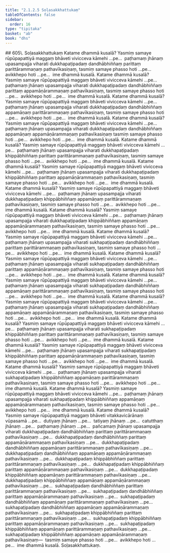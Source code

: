 ```yaml
---
title: "2.1.2.5 Soḷasakkhattukaṃ"
tableOfContents: false
sidebar:
  order: 16
type: "tipitaka"
basket: "ab"
book: "dhs"
---
```



<DynamicBreadcrumb />

<Paragraph type="center" book="dhs">
## 605\. Soḷasakkhattukaṃ
</Paragraph>

<Division number="186" book="dhs" bookNo="29" page="52">

<Paragraph number="606" book="dhs">
Katame dhammā kusalā? Yasmiṃ samaye rūpūpapattiyā maggaṃ bhāveti vivicceva kāmehi …pe…  paṭhamaṃ jhānaṃ upasampajja viharati dukkhapaṭipadaṃ dandhābhiññaṃ parittaṃ parittārammaṇaṃ pathavīkasiṇaṃ, tasmiṃ samaye phasso hoti …pe…  avikkhepo hoti …pe…  ime dhammā kusalā.
</Paragraph>

</Division>
<Division number="187" book="dhs" bookNo="29" page="52">

<Paragraph number="607" book="dhs">
Katame dhammā kusalā? Yasmiṃ samaye rūpūpapattiyā maggaṃ bhāveti vivicceva kāmehi …pe…  paṭhamaṃ jhānaṃ upasampajja viharati dukkhapaṭipadaṃ dandhābhiññaṃ parittaṃ appamāṇārammaṇaṃ pathavīkasiṇaṃ, tasmiṃ samaye phasso hoti …pe…  avikkhepo hoti …pe…  ime dhammā kusalā.
</Paragraph>

</Division>
<Division number="188" book="dhs" bookNo="29" page="52">

<Paragraph number="608" book="dhs">
Katame dhammā kusalā? Yasmiṃ samaye rūpūpapattiyā maggaṃ bhāveti vivicceva kāmehi …pe…  paṭhamaṃ jhānaṃ upasampajja viharati dukkhapaṭipadaṃ dandhābhiññaṃ appamāṇaṃ parittārammaṇaṃ pathavīkasiṇaṃ, tasmiṃ samaye phasso hoti …pe…  avikkhepo hoti …pe…  ime dhammā kusalā.
</Paragraph>

</Division>
<Division number="189" book="dhs" bookNo="29" page="52">

<Paragraph number="609" book="dhs">
Katame dhammā kusalā? Yasmiṃ samaye rūpūpapattiyā maggaṃ bhāveti vivicceva kāmehi …pe…  paṭhamaṃ jhānaṃ upasampajja viharati dukkhapaṭipadaṃ dandhābhiññaṃ appamāṇaṃ appamāṇārammaṇaṃ pathavīkasiṇaṃ tasmiṃ samaye phasso hoti …pe…  avikkhepo hoti …pe…  ime dhammā kusalā.
</Paragraph>

</Division>
<Division number="190" book="dhs" bookNo="29" page="52">

<Paragraph number="610" book="dhs">
Katame dhammā kusalā? Yasmiṃ samaye rūpūpapattiyā maggaṃ bhāveti vivicceva kāmehi …pe…  paṭhamaṃ jhānaṃ upasampajja viharati dukkhapaṭipadaṃ khippābhiññaṃ parittaṃ parittārammaṇaṃ pathavīkasiṇaṃ, tasmiṃ samaye phasso hoti …pe…  avikkhepo hoti …pe…  ime dhammā kusalā.
</Paragraph>

</Division>
<Division number="191" book="dhs" bookNo="29" page="53">

<Paragraph number="611" book="dhs">
Katame dhammā kusalā? Yasmiṃ samaye rūpūpapattiyā maggaṃ bhāveti vivicceva kāmehi …pe…  paṭhamaṃ jhānaṃ upasampajja viharati dukkhapaṭipadaṃ khippābhiññaṃ parittaṃ appamāṇārammaṇaṃ pathavīkasiṇaṃ, tasmiṃ samaye phasso hoti …pe…  avikkhepo hoti …pe…  ime dhammā kusalā.
</Paragraph>

</Division>
<Division number="192" book="dhs" bookNo="29" page="53">

<Paragraph number="612" book="dhs">
Katame dhammā kusalā? Yasmiṃ samaye rūpūpapattiyā maggaṃ bhāveti vivicceva kāmehi …pe…  paṭhamaṃ jhānaṃ upasampajja viharati dukkhapaṭipadaṃ khippābhiññaṃ appamāṇaṃ parittārammaṇaṃ pathavīkasiṇaṃ, tasmiṃ samaye phasso hoti …pe…  avikkhepo hoti …pe…  ime dhammā kusalā.
</Paragraph>

</Division>
<Division number="193" book="dhs" bookNo="29" page="53">

<Paragraph number="613" book="dhs">
Katame dhammā kusalā? Yasmiṃ samaye rūpūpapattiyā maggaṃ bhāveti vivicceva kāmehi …pe…  paṭhamaṃ jhānaṃ upasampajja viharati dukkhapaṭipadaṃ khippābhiññaṃ appamāṇaṃ appamāṇārammaṇaṃ pathavīkasiṇaṃ, tasmiṃ samaye phasso hoti …pe…  avikkhepo hoti …pe…  ime dhammā kusalā.
</Paragraph>

</Division>
<Division number="194" book="dhs" bookNo="29" page="53">

<Paragraph number="614" book="dhs">
Katame dhammā kusalā? Yasmiṃ samaye rūpūpapattiyā maggaṃ bhāveti vivicceva kāmehi …pe…  paṭhamaṃ jhānaṃ upasampajja viharati sukhapaṭipadaṃ dandhābhiññaṃ parittaṃ parittārammaṇaṃ pathavīkasiṇaṃ, tasmiṃ samaye phasso hoti …pe…  avikkhepo hoti …pe…  ime dhammā kusalā.
</Paragraph>

</Division>
<Division number="195" book="dhs" bookNo="29" page="53">

<Paragraph number="615" book="dhs">
Katame dhammā kusalā? Yasmiṃ samaye rūpūpapattiyā maggaṃ bhāveti vivicceva kāmehi …pe…  paṭhamaṃ jhānaṃ upasampajja viharati sukhapaṭipadaṃ dandhābhiññaṃ parittaṃ appamāṇārammaṇaṃ pathavīkasiṇaṃ, tasmiṃ samaye phasso hoti …pe…  avikkhepo hoti …pe…  ime dhammā kusalā.
</Paragraph>

</Division>
<Division number="196" book="dhs" bookNo="29" page="53">

<Paragraph number="616" book="dhs">
Katame dhammā kusalā? Yasmiṃ samaye rūpūpapattiyā maggaṃ bhāveti vivicceva kāmehi …pe…  paṭhamaṃ jhānaṃ upasampajja viharati sukhapaṭipadaṃ dandhābhiññaṃ appamāṇaṃ parittārammaṇaṃ pathavīkasiṇaṃ, tasmiṃ samaye phasso hoti …pe…  avikkhepo hoti …pe…  ime dhammā kusalā.
</Paragraph>

</Division>
<Division number="197" book="dhs" bookNo="29" page="53">

<Paragraph number="617" book="dhs">
Katame dhammā kusalā? Yasmiṃ samaye rūpūpapattiyā maggaṃ bhāveti vivicceva kāmehi …pe…  paṭhamaṃ jhānaṃ upasampajja viharati sukhapaṭipadaṃ dandhābhiññaṃ appamāṇaṃ appamāṇārammaṇaṃ pathavīkasiṇaṃ, tasmiṃ samaye phasso hoti …pe…  avikkhepo hoti …pe…  ime dhammā kusalā.
</Paragraph>

</Division>
<Division number="198" book="dhs" bookNo="29" page="54">

<Paragraph number="618" book="dhs">
Katame dhammā kusalā? Yasmiṃ samaye rūpūpapattiyā maggaṃ bhāveti vivicceva kāmehi …pe…  paṭhamaṃ jhānaṃ upasampajja viharati sukhapaṭipadaṃ khippābhiññaṃ parittaṃ parittārammaṇaṃ pathavīkasiṇaṃ, tasmiṃ samaye phasso hoti …pe…  avikkhepo hoti …pe…  ime dhammā kusalā.
</Paragraph>

</Division>
<Division number="199" book="dhs" bookNo="29" page="54">

<Paragraph number="619" book="dhs">
Katame dhammā kusalā? Yasmiṃ samaye rūpūpapattiyā maggaṃ bhāveti vivicceva kāmehi …pe…  paṭhamaṃ jhānaṃ upasampajja viharati sukhapaṭipadaṃ khippābhiññaṃ parittaṃ appamāṇārammaṇaṃ pathavīkasiṇaṃ, tasmiṃ samaye phasso hoti …pe…  avikkhepo hoti …pe…  ime dhammā kusalā.
</Paragraph>

</Division>
<Division number="200" book="dhs" bookNo="29" page="54">

<Paragraph number="620" book="dhs">
Katame dhammā kusalā? Yasmiṃ samaye rūpūpapattiyā maggaṃ bhāveti vivicceva kāmehi …pe…  paṭhamaṃ jhānaṃ upasampajja viharati sukhapaṭipadaṃ khippābhiññaṃ appamāṇaṃ parittārammaṇaṃ pathavīkasiṇaṃ, tasmiṃ samaye phasso hoti …pe…  avikkhepo hoti …pe…  ime dhammā kusalā.
</Paragraph>

</Division>
<Division number="201" book="dhs" bookNo="29" page="54">

<Paragraph number="621" book="dhs">
Katame dhammā kusalā? Yasmiṃ samaye rūpūpapattiyā maggaṃ bhāveti vivicceva kāmehi …pe…  paṭhamaṃ jhānaṃ upasampajja viharati sukhapaṭipadaṃ khippābhiññaṃ appamāṇaṃ appamāṇārammaṇaṃ pathavīkasiṇaṃ, tasmiṃ samaye phasso hoti …pe…  avikkhepo hoti …pe…  ime dhammā kusalā.
</Paragraph>

</Division>
<Division number="202" book="dhs" bookNo="29" page="54">

<Paragraph number="622" book="dhs">
Katame dhammā kusalā? Yasmiṃ samaye rūpūpapattiyā maggaṃ bhāveti vitakkavicārānaṃ vūpasamā …pe…  dutiyaṃ jhānaṃ …pe…  tatiyaṃ jhānaṃ …pe…  catutthaṃ jhānaṃ …pe…  paṭhamaṃ jhānaṃ …pe…  pañcamaṃ jhānaṃ upasampajja viharati dukkhapaṭipadaṃ dandhābhiññaṃ parittaṃ parittārammaṇaṃ pathavīkasiṇaṃ …pe…  dukkhapaṭipadaṃ dandhābhiññaṃ parittaṃ appamāṇārammaṇaṃ pathavīkasiṇaṃ …pe…  dukkhapaṭipadaṃ dandhābhiññaṃ appamāṇaṃ parittārammaṇaṃ pathavīkasiṇaṃ …pe…  dukkhapaṭipadaṃ dandhābhiññaṃ appamāṇaṃ appamāṇārammaṇaṃ pathavīkasiṇaṃ …pe…  dukkhapaṭipadaṃ khippābhiññaṃ parittaṃ parittārammaṇaṃ pathavīkasiṇaṃ …pe…  dukkhapaṭipadaṃ khippābhiññaṃ parittaṃ appamāṇārammaṇaṃ pathavīkasiṇaṃ …pe…  dukkhapaṭipadaṃ khippābhiññaṃ appamāṇaṃ parittārammaṇaṃ pathavīkasiṇaṃ …pe…  dukkhapaṭipadaṃ khippābhiññaṃ appamāṇaṃ appamāṇārammaṇaṃ pathavīkasiṇaṃ …pe…  sukhapaṭipadaṃ dandhābhiññaṃ parittaṃ parittārammaṇaṃ pathavīkasiṇaṃ …pe…  sukhapaṭipadaṃ dandhābhiññaṃ parittaṃ appamāṇārammaṇaṃ pathavīkasiṇaṃ …pe…  sukhapaṭipadaṃ dandhābhiññaṃ appamāṇaṃ parittārammaṇaṃ pathavīkasiṇaṃ …pe…  sukhapaṭipadaṃ dandhābhiññaṃ appamāṇaṃ appamāṇārammaṇaṃ pathavīkasiṇaṃ …pe…  sukhapaṭipadaṃ khippābhiññaṃ parittaṃ parittārammaṇaṃ pathavīkasiṇaṃ …pe…  sukhapaṭipadaṃ khippābhiññaṃ parittaṃ appamāṇārammaṇaṃ pathavīkasiṇaṃ …pe…  sukhapaṭipadaṃ khippābhiññaṃ appamāṇaṃ parittārammaṇaṃ pathavīkasiṇaṃ …pe…  sukhapaṭipadaṃ khippābhiññaṃ appamāṇaṃ appamāṇārammaṇaṃ pathavīkasiṇaṃ—  tasmiṃ samaye phasso hoti …pe…  avikkhepo hoti …pe…  ime dhammā kusalā.

</Paragraph>
</Division>

<Paragraph number="623" type="center" book="dhs">
Soḷasakkhattukaṃ.
</Paragraph>
